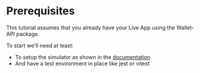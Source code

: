 # Prerequisites

This tutorial assumes that you already have your Live App using the Wallet-API package.

To start we'll need at least:

- To setup the simulator as shown in the [documentation](../../simulator/configuration)
- And have a test environment in place like jest or vitest
